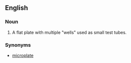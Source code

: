 ==English==
{{wikipedia}}
===Noun===
{{en-noun|sg=[[micro]][[titer]] [[plate]]}}

#{{context|analytical chemistry|chemistry}}A flat plate with multiple "wells" used as small test tubes.

===Synonyms===
*[[microplate]]